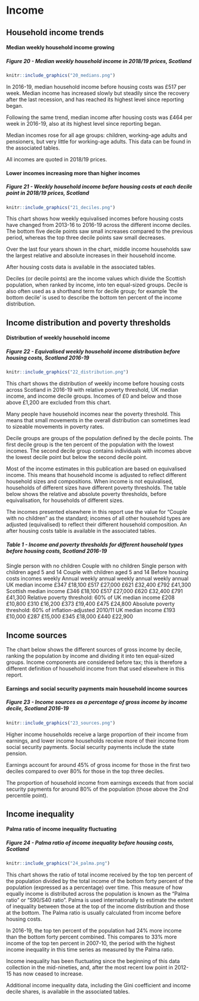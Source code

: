 # Income

## Household income trends

#### Median weekly household income growing

##### Figure 20 - Median weekly household income in 2018/19 prices, Scotland
```{r}
knitr::include_graphics("20_medians.png")
```

In 2016-19, median household income before housing costs was £517 per week. Median income has increased slowly but steadily since the recovery after the last recession, and has reached its highest level since reporting began.

Following the same trend, median income after housing costs was £464 per week in 2016-19, also at its highest level since reporting began.

Median incomes rose for all age groups: children, working-age adults and pensioners, but very little for working-age adults. This data can be found in the associated tables.

All incomes are quoted in 2018/19 prices.

#### Lower incomes increasing more than higher incomes

##### Figure 21 - Weekly household income before housing costs at each decile point in 2018/19 prices, Scotland
```{r}
knitr::include_graphics("21_deciles.png")
```

This chart shows how weekly equivalised incomes before housing costs have changed from 2013-16 to 2016-19 across the different income deciles. The bottom five decile points saw small increases compared to the previous period, whereas the top three decile points saw small decreases.

Over the last four years shown in the chart, middle income households saw the largest relative and absolute increases in their household income.

After housing costs data is available in the associated tables.

Deciles (or decile points) are the income values which divide the Scottish population, when ranked by income, into ten equal-sized groups. Decile is also often used as a shorthand term for decile group; for example 'the bottom decile' is used to describe the bottom ten percent of the income distribution.

## Income distribution and poverty thresholds

#### Distribution of weekly household income

##### Figure 22 - Equivalised weekly household income distribution before housing costs, Scotland 2016-19
```{r}
knitr::include_graphics("22_distribution.png")
```

This chart shows the distribution of weekly income before housing costs across Scotland in 2016-19 with relative poverty threshold, UK median income, and income decile groups. Incomes of £0 and below and those above £1,200 are excluded from this chart.

Many people have household incomes near the poverty threshold. This means that small movements in the overall distribution can sometimes lead to sizeable movements in poverty rates.

Decile groups are groups of the population defined by the decile points. The first decile group is the ten percent of the population with the lowest incomes. The second decile group contains individuals with incomes above the lowest decile point but below the second decile point.

Most of the income estimates in this publication are based on equivalised income. This means that household income is adjusted to reflect different household sizes and compositions. When income is not equivalised, households of different sizes have different poverty thresholds. The table below shows the relative and absolute poverty thresholds, before equivalisation, for households of different sizes.

The incomes presented elsewhere in this report use the value for "Couple with no children" as the standard; incomes of all other household types are adjusted (equivalised) to reflect their different household composition. An after housing costs table is available in the associated tables.

##### Table 1 - Income and poverty thresholds for different household types before housing costs, Scotland 2016-19

Single person with no children	Couple with no children	Single person with children aged 5 and 14	Couple with children aged 5 and 14
Before housing costs incomes	weekly	Annual	weekly	annual	weekly	annual	weekly	annual
UK median income	£347	£18,100	£517	£27,000	£621	£32,400	£792	£41,300
Scottish median income	£346	£18,100	£517	£27,000	£620	£32,400	£791	£41,300
Relative poverty threshold: 60% of UK median income	£208	£10,800	£310	£16,200	£373	£19,400	£475	£24,800
Absolute poverty threshold: 60% of inflation-adjusted 2010/11 UK median income	£193	£10,000	£287	£15,000	£345	£18,000	£440	£22,900

## Income sources
The chart below shows the different sources of gross income by decile, ranking the population by income and dividing it into ten equal-sized groups. Income components are considered before tax; this is therefore a different definition of household income from that used elsewhere in this report.

#### Earnings and social security payments main household income sources

##### Figure 23 - Income sources as a percentage of gross income by income decile, Scotland 2016-19
```{r}
knitr::include_graphics("23_sources.png")
```

Higher income households receive a large proportion of their income from earnings, and lower income households receive more of their income from social security payments. Social security payments include the state pension.

Earnings account for around 45% of gross income for those in the first two deciles compared to over 80% for those in the top three deciles.

The proportion of household income from earnings exceeds that from social security payments for around 80% of the population (those above the 2nd percentile point).

## Income inequality

#### Palma ratio of income inequality fluctuating

##### Figure 24 - Palma ratio of income inequality before housing costs, Scotland
```{r}
knitr::include_graphics("24_palma.png")
```

This chart shows the ratio of total income received by the top ten percent of the population divided by the total income of the bottom forty percent of the population (expressed as a percentage) over time. This measure of how equally income is distributed across the population is known as the "Palma ratio" or "S90/S40 ratio". Palma is used internationally to estimate the extent of inequality between those at the top of the income distribution and those at the bottom. The Palma ratio is usually calculated from income before housing costs.

In 2016-19, the top ten percent of the population had 24% more income than the bottom forty percent combined. This compares to 33% more income of the top ten percent in 2007-10, the period with the highest income inequality in this time series as measured by the Palma ratio.

Income inequality has been fluctuating since the beginning of this data collection in the mid-nineties, and, after the most recent low point in 2012-15 has now ceased to increase.

Additional income inequality data, including the Gini coefficient and income decile shares, is available in the associated tables.